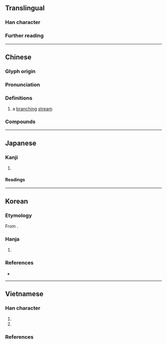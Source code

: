 {{character info/new}}
==Translingual==

===Han character===
{{Han char|rn=85|rad=水|as=03|sn=6|four=37140|canj=EEI|ids=⿰氵叉}}

===Further reading===
{{Han ref|kx=0604.100|dkj=17115|dj=0998.050|hdz=31556.040|uh=6C4A}}

----

==Chinese==
{{zh-forms|alt=叉-second round simplified,㲼,⿰氵义}}

===Glyph origin===
{{Han etym}}
{{Han compound|水|叉|ls=psc|ls2=ic|t1=water|c1=s|c2=p|t2=to intersect}}

===Pronunciation===
{{zh-pron
|m=chà
|c=caa1,caa3
|mc=y
|oc=y
|ma=
|cat=n
}}

===Definitions===
{{zh-hanzi}}

# a [[branch#Verb|branch]]ing [[stream]]

===Compounds===
{{zh-der|水汊|汊子|河汊子|港汊|汊流|汊港|汈汊|汊河}}

----

==Japanese==

===Kanji===
{{ja-kanji|grade=|rs=水03}}

# {{defn|lang=ja|sort=水03}}

====Readings====
{{ja-readings
|on=さ, しゃ
|kun=
}}

----

==Korean==

===Etymology===
From {{der|ko|ltc|sort=차|-}} {{ltc-l|汊}}. {{hanja-hunmong|차|cha|地理#상05A}}

===Hanja===
{{ko-hanja|[[물]] [[갈래]][[짓다|지을]]|차}}

# {{hanja form of|차|[[branch#Verb|branch]]ing of [[water]]}}

===References===
* {{R:hanjadoc|5804}}

----

==Vietnamese==

===Han character===
{{vi-readings|rs=水03
|hanviet=xá-gdhn
|phienthiet=楚嫁 sở giá
|nom=xoà-gdhn;genibrel
}}

# {{han tu form of|xá|a [[branch#Verb|branch]]ing [[stream]]}}
# {{Nom form of|[[xòa]]/[[xoà]]|to [[spread out]]}}

===References===
<references/>